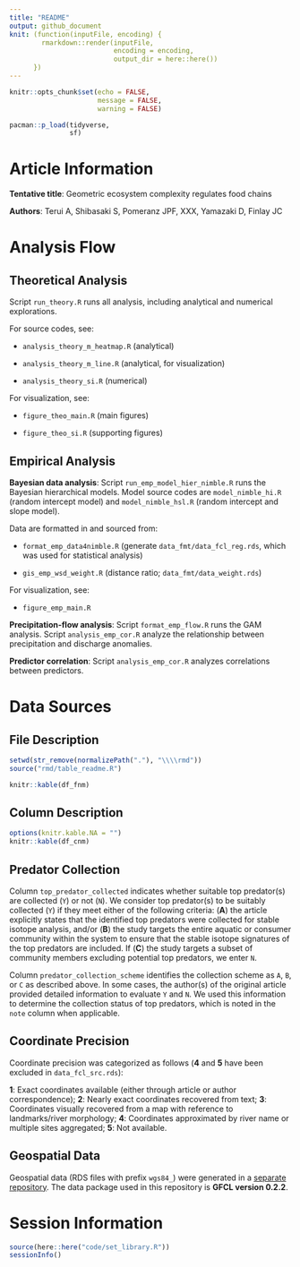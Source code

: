 ```yaml
---
title: "README"
output: github_document
knit: (function(inputFile, encoding) {
        rmarkdown::render(inputFile,
                          encoding = encoding, 
                          output_dir = here::here())
      })
---
```


```r
knitr::opts_chunk$set(echo = FALSE,
                      message = FALSE,
                      warning = FALSE)

pacman::p_load(tidyverse,
               sf)
```

# Article Information

**Tentative title**: Geometric ecosystem complexity regulates food chains

**Authors**: Terui A, Shibasaki S, Pomeranz JPF, XXX, Yamazaki D, Finlay JC

# Analysis Flow

## Theoretical Analysis

Script `run_theory.R` runs all analysis, including analytical and numerical explorations.

For source codes, see:

-   `analysis_theory_m_heatmap.R` (analytical)

-   `analysis_theory_m_line.R` (analytical, for visualization)

-   `analysis_theory_si.R` (numerical)

For visualization, see:

-   `figure_theo_main.R` (main figures)

-   `figure_theo_si.R` (supporting figures)

## Empirical Analysis

**Bayesian data analysis**: Script `run_emp_model_hier_nimble.R` runs the Bayesian hierarchical models. Model source codes are `model_nimble_hi.R` (random intercept model) and `model_nimble_hsl.R` (random intercept and slope model).

Data are formatted in and sourced from:

-   `format_emp_data4nimble.R` (generate `data_fmt/data_fcl_reg.rds`, which was used for statistical analysis)

-   `gis_emp_wsd_weight.R` (distance ratio; `data_fmt/data_weight.rds`)

For visualization, see:

-   `figure_emp_main.R`

**Precipitation-flow analysis**: Script `format_emp_flow.R` runs the GAM analysis. Script `analysis_emp_cor.R` analyze the relationship between precipitation and discharge anomalies.

**Predictor correlation**: Script `analysis_emp_cor.R` analyzes correlations between predictors.

# Data Sources

## File Description

```r

setwd(str_remove(normalizePath("."), "\\\\rmd"))
source("rmd/table_readme.R")

knitr::kable(df_fnm)
```

## Column Description

```r

options(knitr.kable.NA = "")
knitr::kable(df_cnm)

```

## Predator Collection

Column `top_predator_collected` indicates whether suitable top predator(s) are collected (`Y`) or not (`N`).
We consider top predator(s) to be suitably collected (`Y`) if they meet either of the following criteria: (**A**) the article explicitly states that the identified top predators were collected for stable isotope analysis, and/or (**B**) the study targets the entire aquatic or consumer community within the system to ensure that the stable isotope signatures of the top predators are included.
If (**C**) the study targets a subset of community members excluding potential top predators, we enter `N`.

Column `predator_collection_scheme` identifies the collection scheme as `A`, `B`, or `C` as described above.
In some cases, the author(s) of the original article provided detailed information to evaluate `Y` and `N`.
We used this information to determine the collection status of top predators, which is noted in the `note` column when applicable.


## Coordinate Precision

Coordinate precision was categorized as follows (**4** and **5** have been excluded in `data_fcl_src.rds`):

**1**: Exact coordinates available (either through article or author correspondence);
**2**: Nearly exact coordinates recovered from text;
**3**: Coordinates visually recovered from a map with reference to landmarks/river morphology;
**4**: Coordinates approximated by river name or multiple sites aggregated;
**5**: Not available.

## Geospatial Data

Geospatial data (RDS files with prefix `wgs84_`) were generated in a [separate repository](https://github.com/aterui/priv-proj_gis-global-fcl).
The data package used in this repository is **GFCL version 0.2.2**.

# Session Information

```r

source(here::here("code/set_library.R"))
sessionInfo()

```

